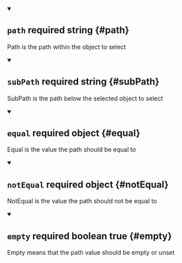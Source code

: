 


<details className="config-field" data-expandable="false" open>
<summary>

## `path` <span className="config-field-required" data-required="true">required</span> <span className="config-field-type">string</span> <span className="config-field-default"></span> <span className="config-field-enum"></span> {#path}

Path is the path within the object to select

</summary>



</details>



<details className="config-field" data-expandable="false" open>
<summary>

## `subPath` <span className="config-field-required" data-required="true">required</span> <span className="config-field-type">string</span> <span className="config-field-default"></span> <span className="config-field-enum"></span> {#subPath}

SubPath is the path below the selected object to select

</summary>



</details>



<details className="config-field" data-expandable="false" open>
<summary>

## `equal` <span className="config-field-required" data-required="true">required</span> <span className="config-field-type">object</span> <span className="config-field-default"></span> <span className="config-field-enum"></span> {#equal}

Equal is the value the path should be equal to

</summary>



</details>



<details className="config-field" data-expandable="false" open>
<summary>

## `notEqual` <span className="config-field-required" data-required="true">required</span> <span className="config-field-type">object</span> <span className="config-field-default"></span> <span className="config-field-enum"></span> {#notEqual}

NotEqual is the value the path should not be equal to

</summary>



</details>



<details className="config-field" data-expandable="false" open>
<summary>

## `empty` <span className="config-field-required" data-required="false">required</span> <span className="config-field-type">boolean</span> <span className="config-field-default">true</span> <span className="config-field-enum"></span> {#empty}

Empty means that the path value should be empty or unset

</summary>



</details>

